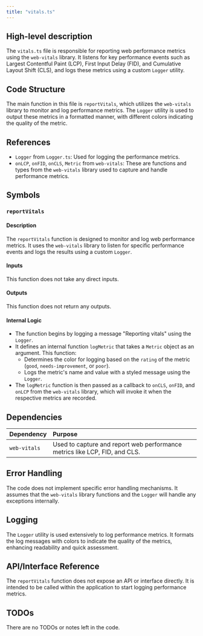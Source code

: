 ```yaml
---
title: "vitals.ts"
---
```


## High-level description
The `vitals.ts` file is responsible for reporting web performance metrics using the `web-vitals` library. It listens for key performance events such as Largest Contentful Paint (LCP), First Input Delay (FID), and Cumulative Layout Shift (CLS), and logs these metrics using a custom `Logger` utility.

## Code Structure
The main function in this file is `reportVitals`, which utilizes the `web-vitals` library to monitor and log performance metrics. The `Logger` utility is used to output these metrics in a formatted manner, with different colors indicating the quality of the metric.

## References
- `Logger` from `Logger.ts`: Used for logging the performance metrics.
- `onLCP`, `onFID`, `onCLS`, `Metric` from `web-vitals`: These are functions and types from the `web-vitals` library used to capture and handle performance metrics.

## Symbols

### `reportVitals`
#### Description
The `reportVitals` function is designed to monitor and log web performance metrics. It uses the `web-vitals` library to listen for specific performance events and logs the results using a custom `Logger`.

#### Inputs
This function does not take any direct inputs.

#### Outputs
This function does not return any outputs.

#### Internal Logic
- The function begins by logging a message "Reporting vitals" using the `Logger`.
- It defines an internal function `logMetric` that takes a `Metric` object as an argument. This function:
  - Determines the color for logging based on the `rating` of the metric (`good`, `needs-improvement`, or `poor`).
  - Logs the metric's name and value with a styled message using the `Logger`.
- The `logMetric` function is then passed as a callback to `onCLS`, `onFID`, and `onLCP` from the `web-vitals` library, which will invoke it when the respective metrics are recorded.

## Dependencies
| Dependency | Purpose |
|:-----------|:--------|
| `web-vitals` | Used to capture and report web performance metrics like LCP, FID, and CLS. |

## Error Handling
The code does not implement specific error handling mechanisms. It assumes that the `web-vitals` library functions and the `Logger` will handle any exceptions internally.

## Logging
The `Logger` utility is used extensively to log performance metrics. It formats the log messages with colors to indicate the quality of the metrics, enhancing readability and quick assessment.

## API/Interface Reference
The `reportVitals` function does not expose an API or interface directly. It is intended to be called within the application to start logging performance metrics.

## TODOs
There are no TODOs or notes left in the code.